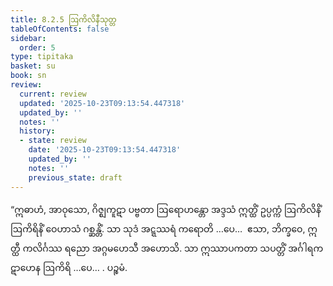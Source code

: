 ```yaml
---
title: 8.2.5 ဩကိလိနီသုတ္တ
tableOfContents: false
sidebar:
  order: 5
type: tipitaka
basket: su
book: sn
review:
  current: review
  updated: '2025-10-23T09:13:54.447318'
  updated_by: ''
  notes: ''
  history:
  - state: review
    date: '2025-10-23T09:13:54.447318'
    updated_by: ''
    notes: ''
    previous_state: draft
---
```



<ReviewStatus review={frontmatter.review} showDetails={true} />

<HypothesisAnnotation frontmatter={frontmatter} />

<DynamicBreadcrumb />

<Division number="216" book="sn" e="ch" v="18" p="310">

<Paragraph number="1192" book="sn">
“ဣဓာဟံ, အာဝုသော, ဂိဇ္ဈကူဋာ ပဗ္ဗတာ ဩရောဟန္တော အဒ္ဒသံ ဣတ္ထိံ ဥပ္ပက္ကံ ဩကိလိနိံ ဩကိရိနိံ ဝေဟာသံ ဂစ္ဆန္တိံ. သာ သုဒံ အဋ္ဋဿရံ ကရောတိ …ပေ…  ဧသာ, ဘိက္ခဝေ, ဣတ္ထီ ကလိင်္ဂဿ ရညော အဂ္ဂမဟေသီ အဟောသိ. သာ ဣဿာပကတာ သပတ္တိံ အင်္ဂါရကဋာဟေန ဩကိရိ …ပေ… .

</Paragraph>
</Division>

<Paragraph number="1193" type="center" book="sn">
ပဉ္စမံ.
</Paragraph>